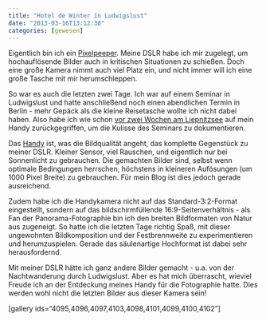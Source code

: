 ```yaml
---
title: "Hotel de Winter in Ludwigslust"
date: "2013-03-16T13:12:30"
categories: [gewesen]
---
```


Eigentlich bin ich ein [Pixelpeeper](http://en.wiktionary.org/wiki/pixel_peeper). Meine DSLR habe ich mir zugelegt, um hochauflösende Bilder auch in kritischen Situationen zu schießen. Doch eine große Kamera nimmt auch viel Platz ein, und nicht immer will ich eine große Tasche mit mir herumschleppen.

So war es auch die letzten zwei Tage. Ich war auf einem Seminar in Ludwigslust und hatte anschließend noch einen abendlichen Termin in Berlin - mehr Gepäck als die kleine Reisetasche wollte ich nicht dabei haben. Also habe ich wie schon [vor zwei Wochen am Liepnitzsee](/blog/2013/03/03/liepnitzsee/) auf mein Handy zurückgegriffen, um die Kulisse des Seminars zu dokumentieren.

Das [Handy](/blog/?s=milestone) ist, was die Bildqualität angeht, das komplette Gegenstück zu meiner DSLR. Kleiner Sensor, viel Rauschen, und eigentlich nur bei Sonnenlicht zu gebrauchen. Die gemachten Bilder sind, selbst wenn optimale Bedingungen herrschen, höchstens in kleineren Aufösungen (um 1000 Pixel Breite) zu gebrauchen. Für mein Blog ist dies jedoch gerade ausreichend.

Zudem habe ich die Handykamera nicht auf das Standard-3:2-Format eingestellt, sondern auf das bildschirmfüllende 16:9-Seitenverhältnis - als Fan der Panorama-Fotographie bin ich den breiten Bildformaten von Natur aus zugeneigt. So hatte ich die letzten Tage richtig Spaß, mit dieser ungewohnten Bildkomposition und der Festbrennweite zu experimentieren und herumzuspielen. Gerade das säulenartige Hochformat ist dabei sehr herausfordernd.

Mit meiner DSLR hätte ich ganz andere Bilder gemacht - u.a. von der Nachtwanderung durch Ludwigslust. Aber es hat mich überrascht, wieviel Freude ich an der Entdeckung meines Handy für die Fotographie hatte. Dies werden wohl nicht die letzten Bilder aus dieser Kamera sein!

[gallery ids="4095,4096,4097,4103,4098,4101,4099,4100,4102"]
